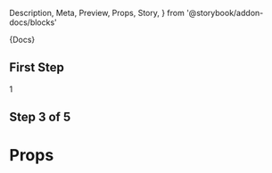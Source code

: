   Description,
  Meta,
  Preview,
  Props,
  Story,
} from '@storybook/addon-docs/blocks'



<Meta title="Components|Slider" component={Slider} />
<Description>{Docs}</Description>

## First Step

<Preview>
  <Story name="First Step">
    <div>
1
    </div>

  
  </Story>
</Preview>

## Step 3 of 5

# Props

<Props of={Slider} />
